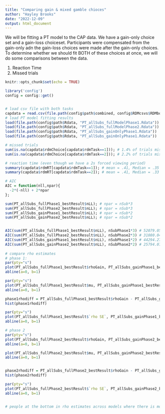 ```yaml
---
title: "Comparing gain & mixed gamble chioces"
author: "Hayley Brooks"
date: "2022-12-09"
output: html_document
---
```

We will be fitting a PT model to the CAP data. We have a gain-only choice set and a gain-loss choiceset. Participants were compensated from the gain-only adn the gain-loss choices were made after the gain-only choices. To determine whether we should fit BOTH of these choices at once, we will do some comparisons between the data.

1. Reaction Time
2. Missed trials


```r
knitr::opts_chunk$set(echo = TRUE)

library('config')
config = config::get()


# load csv file with both tasks
capdata = read.csv(file.path(config$path$combined, config$RDMcsvs$RDMbothTasks_qualtrics))
# load PT model fitting results
load(file.path(config$path$Rdata, "PT_allSubs_fullModelPhase1.Rdata"))
load(file.path(config$path$Rdata, "PT_allSubs_fullModelPhase2.Rdata"))
load(file.path(config$path$Rdata, "PT_allSubs_gainOnlyPhase1.Rdata"))
load(file.path(config$path$Rdata, "PT_allSubs_gainOnlyPhase1.Rdata"))

```


```r

# missed trials
sum(is.na(capdata$rdmChoice[capdata$rdmTask==1])); # 1.4% of trials missed (1495/107219) in gain-only task
sum(is.na(capdata$rdmChoice[capdata$rdmTask==2])); # 2.2% of trials missed (381/17353) in gain-loss task

# reaction time (even though we have a 2s forced viewing period)
summary(capdata$rdmRT[capdata$rdmTask==1]); # mean = .41, Median = .35
summary(capdata$rdmRT[capdata$rdmTask==2]); # mean = .41, Median = .33

```


```r

# AIC
AIC = function(nll,npar){
  -2*(-nll) + 2*npar
};

sum(PT_allSubs_fullPhase1_bestResult$nLL); # npar = nSub*3
sum(PT_allSubs_fullPhase2_bestResult$nLL); # npar = nSub*3
sum(PT_allSubs_gainPhase1_bestResult$nLL); # npar = nSub*2
sum(PT_allSubs_gainPhase2_bestResult$nLL); # npar = nSub*2


AIC(sum(PT_allSubs_fullPhase1_bestResult$nLL), nSubPhase1*3) # 52079.05
AIC(sum(PT_allSubs_fullPhase2_bestResult$nLL), nSubPhase2*3) # 31080.04
AIC(sum(PT_allSubs_gainPhase1_bestResult$nLL), nSubPhase1*2) # 44294.27
AIC(sum(PT_allSubs_gainPhase2_bestResult$nLL), nSubPhase2*2) # 25794.07
  
# compare rho estimates
# phase 1:
par(pty="s")
plot(PT_allSubs_fullPhase1_bestResult$rhoGain, PT_allSubs_gainPhase1_bestResult$rho, xlab="full model", ylab="gain only model", main = "Risk aversion estimates\nPhase 1 n=544")
abline(a=0, b=1)

par(pty="s")
plot(PT_allSubs_fullPhase1_bestResult$mu, PT_allSubs_gainPhase1_bestResult$mu, xlab="full model", ylab="gain only model", main = "Choice consistency estimates\nPhase 1 n=544")
abline(a=0, b=1)

phase1rhodiff = PT_allSubs_fullPhase1_bestResult$rhoGain - PT_allSubs_gainPhase1_bestResult$rho
hist(phase1rhodiff)

par(pty="s")
plot(PT_allSubs_fullPhase1_bestResult$`rho SE`, PT_allSubs_gainPhase1_bestResult$`rho SE`, xlab="full model", ylab="gain only model", main = "rho estimate error\nPhase 1 n=544", xlim=c(0,3), ylim=c(0,3), asp=1)
abline(a=0, b=1)

# phase 2
par(pty="s")
plot(PT_allSubs_fullPhase2_bestResult$rhoGain, PT_allSubs_gainPhase2_bestResult$rho, xlab="full model", ylab="gain only model", main = "Risk aversion estimates\nPhase 2 n=357")
abline(a=0, b=1)

plot(PT_allSubs_fullPhase2_bestResult$mu, PT_allSubs_gainPhase2_bestResult$mu, xlab="full model", ylab="gain only model", main = "Choice consistency estimates\nPhase 2 n=357")
abline(a=0, b=1)


phase2rhodiff = PT_allSubs_fullPhase2_bestResult$rhoGain - PT_allSubs_gainPhase2_bestResult$rho
hist(phase2rhodiff)

par(pty="s")
plot(PT_allSubs_fullPhase2_bestResult$`rho SE`, PT_allSubs_gainPhase2_bestResult$`rho SE`, xlab="full model", ylab="gain only model", main = "rho estimate error\nPhase 2 n=357", xlim=c(0,3), ylim=c(0,3), asp=1)
abline(a=0, b=1)


# people at the bottom in rho estimates across models where there is more variability, perhaps their estimates are more unstable because they are rejecting a lot of trials

```

